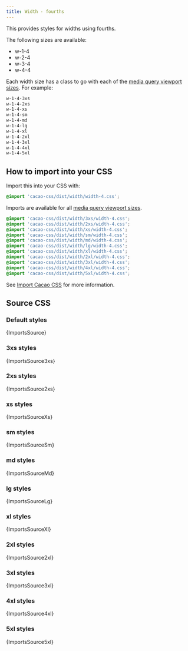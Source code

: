 ```yaml
---
title: Width - fourths
---
```


This provides styles for widths using fourths.

The following sizes are available:

- w-1-4
- w-2-4
- w-3-4
- w-4-4

Each width size has a class to go with each of the [media query viewport sizes](/styles/media#viewport-media-queries). For example:

```css
w-1-4-3xs
w-1-4-2xs
w-1-4-xs
w-1-4-sm
w-1-4-md
w-1-4-lg
w-1-4-xl
w-1-4-2xl
w-1-4-3xl
w-1-4-4xl
w-1-4-5xl
```

## How to import into your CSS

Import this into your CSS with:

```css
@import 'cacao-css/dist/width/width-4.css';
```

Imports are available for all [media query viewport sizes](/styles/media#viewport-media-queries).

```css
@import 'cacao-css/dist/width/3xs/width-4.css';
@import 'cacao-css/dist/width/2xs/width-4.css';
@import 'cacao-css/dist/width/xs/width-4.css';
@import 'cacao-css/dist/width/sm/width-4.css';
@import 'cacao-css/dist/width/md/width-4.css';
@import 'cacao-css/dist/width/lg/width-4.css';
@import 'cacao-css/dist/width/xl/width-4.css';
@import 'cacao-css/dist/width/2xl/width-4.css';
@import 'cacao-css/dist/width/3xl/width-4.css';
@import 'cacao-css/dist/width/4xl/width-4.css';
@import 'cacao-css/dist/width/5xl/width-4.css';
```

See [Import Cacao CSS](/import) for more information.

## Source CSS

<!-- markdownlint-disable -->

### Default styles

<CodeBlock language="css" title="width/width-4.css">{ImportsSource}</CodeBlock>

### 3xs styles

<CodeBlock language="css" title="width/3xs/width-4.css">{ImportsSource3xs}</CodeBlock>

### 2xs styles

<CodeBlock language="css" title="width/2xs/width-4.css">{ImportsSource2xs}</CodeBlock>

### xs styles

<CodeBlock language="css" title="width/xs/width-4.css">{ImportsSourceXs}</CodeBlock>

### sm styles

<CodeBlock language="css" title="width/sm/width-4.css">{ImportsSourceSm}</CodeBlock>

### md styles

<CodeBlock language="css" title="width/md/width-4.css">{ImportsSourceMd}</CodeBlock>

### lg styles

<CodeBlock language="css" title="width/lg/width-4.css">{ImportsSourceLg}</CodeBlock>

### xl styles

<CodeBlock language="css" title="width/xl/width-4.css">{ImportsSourceXl}</CodeBlock>

### 2xl styles

<CodeBlock language="css" title="width/2xl/width-4.css">{ImportsSource2xl}</CodeBlock>

### 3xl styles

<CodeBlock language="css" title="width/3xl/width-4.css">{ImportsSource3xl}</CodeBlock>

### 4xl styles

<CodeBlock language="css" title="width/4xl/width-4.css">{ImportsSource4xl}</CodeBlock>

### 5xl styles

<CodeBlock language="css" title="width/5xl/width-4.css">{ImportsSource5xl}</CodeBlock>
